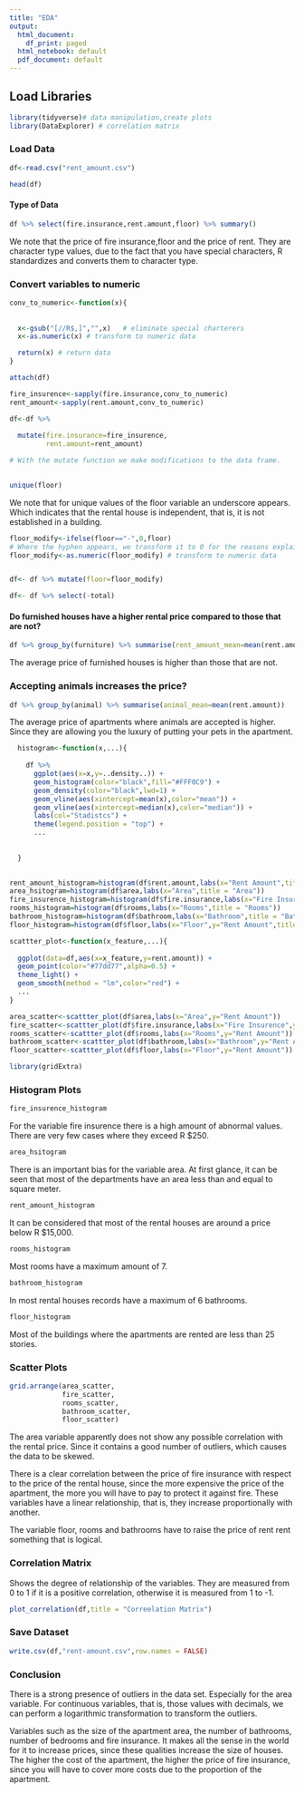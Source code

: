 ---
title: "EDA"
output:
  html_document:
    df_print: paged
  html_notebook: default
  pdf_document: default
---

## **Load Libraries**

```{r message=FALSE, warning=FALSE}
library(tidyverse)# data manipulation,create plots
library(DataExplorer) # correlation matrix
```

### **Load Data**




```{r message=FALSE, warning=FALSE}
df<-read.csv("rent_amount.csv")
```
```{r}
head(df)
```

#### **Type of Data**

```{r}
df %>% select(fire.insurance,rent.amount,floor) %>% summary()
```



We note that the price of fire insurance,floor and the price of rent. They are character type values, due to the fact that you have special characters, R standardizes and converts them to character type.




### **Convert variables to numeric**

```{r}
conv_to_numeric<-function(x){
  
 
  x<-gsub("[//R$,]","",x)   # eliminate special charterers
  x<-as.numeric(x) # transform to numeric data

  return(x) # return data
}
```
```{r warning=FALSE}
attach(df)
```

```{r}
fire_insurence<-sapply(fire.insurance,conv_to_numeric)
rent_amount<-sapply(rent.amount,conv_to_numeric)
```

```{r}
df<-df %>% 
  
  mutate(fire.insurance=fire_insurence,
         rent.amount=rent_amount)

# With the mutate function we make modifications to the data frame.
             
```

```{r}
unique(floor)
```



We note that for unique values of the floor variable an underscore appears. Which indicates that the rental house is independent, that is, it is not established in a building.




```{r}
floor_modify<-ifelse(floor=="-",0,floor) 
# Where the hyphen appears, we transform it to 0 for the reasons explained above.
floor_modify<-as.numeric(floor_modify) # transform to numeric data


df<- df %>% mutate(floor=floor_modify)
```

```{r}
df<- df %>% select(-total)
```

#### **Do furnished houses have a higher rental price compared to those that are not?**


```{r}
df %>% group_by(furniture) %>% summarise(rent_amount_mean=mean(rent.amount))
```


The average price of furnished houses is higher than those that are not.




### **Accepting animals increases the price?**

```{r}
df %>% group_by(animal) %>% summarise(animal_mean=mean(rent.amount))
```


The average price of apartments where animals are accepted is higher. Since they are allowing you the luxury of putting your pets in the apartment.



```{r}
  
  histogram<-function(x,...){
    
    df %>%
      ggplot(aes(x=x,y=..density..)) +
      geom_histogram(color="black",fill="#FFF0C9") +
      geom_density(color="black",lwd=1) +
      geom_vline(aes(xintercept=mean(x),color="mean")) +
      geom_vline(aes(xintercept=median(x),color="median")) +
      labs(col="Stadistcs") +
      theme(legend.position = "top") +
      ...
    
  
  }
  
```
```{r}
rent_amount_histogram=histogram(df$rent.amount,labs(x="Rent Amount",title = "Rent Amount"))
area_hsitogram=histogram(df$area,labs(x="Area",title = "Area"))
fire_insurence_histogram=histogram(df$fire.insurance,labs(x="Fire Insurence",title = "Fire Insurence"))
rooms_histogram=histogram(df$rooms,labs(x="Rooms",title = "Rooms"))
bathroom_histogram=histogram(df$bathroom,labs(x="Bathroom",title = "Bathroom"))
floor_histogram=histogram(df$floor,labs(x="Floor",y="Rent Amount",title = "Floor"))
```

```{r}
scattter_plot<-function(x_feature,...){
 
  ggplot(data=df,aes(x=x_feature,y=rent.amount)) +
  geom_point(color="#77dd77",alpha=0.5) +
  theme_light() +
  geom_smooth(method = "lm",color="red") +
  ...
}
```

```{r}
area_scatter<-scattter_plot(df$area,labs(x="Area",y="Rent Amount"))
fire_scatter<-scattter_plot(df$fire.insurance,labs(x="Fire Insurence",y="Rent Amount"))
rooms_scatter<-scattter_plot(df$rooms,labs(x="Rooms",y="Rent Amount"))
bathroom_scatter<-scattter_plot(df$bathroom,labs(x="Bathroom",y="Rent Amount"))
floor_scatter<-scattter_plot(df$floor,labs(x="Floor",y="Rent Amount"))
```

```{r message=FALSE, warning=FALSE}
library(gridExtra)
```




### **Histogram Plots**


```{r}
fire_insurence_histogram
```


For the variable fire insurence there is a high amount of abnormal values. There are very few cases where they exceed R $250.



```{r}
area_hsitogram
```


There is an important bias for the variable area. At first glance, it can be seen that most of the departments have an area less than and equal to square meter.



```{r}
rent_amount_histogram
```

It can be considered that most of the rental houses are around a price below R $15,000.



```{r}
rooms_histogram
```


Most rooms have a maximum amount of 7.




```{r}
bathroom_histogram
```


In most rental houses records have a maximum of 6 bathrooms.




```{r}
floor_histogram
```



Most of the buildings where the apartments are rented are less than 25 stories.





### **Scatter Plots**



```{r}
grid.arrange(area_scatter,
             fire_scatter,
             rooms_scatter,
             bathroom_scatter,
             floor_scatter)
```



The area variable apparently does not show any possible correlation with the rental price. Since it contains a good number of outliers, which causes the data to be skewed.



There is a clear correlation between the price of fire insurance with respect to the price of the rental house, since the more expensive the price of the apartment, the more you will have to pay to protect it against fire. These variables have a linear relationship, that is, they increase proportionally with another.


The variable floor, rooms and bathrooms have to raise the price of rent rent something that is logical.


### **Correlation Matrix**





Shows the degree of relationship of the variables. They are measured from 0 to 1 if it is a positive correlation, otherwise it is measured from 1 to -1.


```{r}
plot_correlation(df,title = "Correelation Matrix")
```
### **Save Dataset**

```{r}
write.csv(df,"rent-amount.csv",row.names = FALSE)
```


### **Conclusion**



There is a strong presence of outliers in the data set. Especially for the area variable. For continuous variables, that is, those values with decimals, we can perform a logarithmic transformation to transform the outliers.


Variables such as the size of the apartment area, the number of bathrooms, number of bedrooms and fire insurance. It makes all the sense in the world for it to increase prices, since these qualities increase the size of houses. The higher the cost of the apartment, the higher the price of fire insurance, since you will have to cover more costs due to the proportion of the apartment.